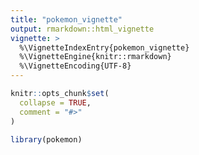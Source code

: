 ```yaml
---
title: "pokemon_vignette"
output: rmarkdown::html_vignette
vignette: >
  %\VignetteIndexEntry{pokemon_vignette}
  %\VignetteEngine{knitr::rmarkdown}
  %\VignetteEncoding{UTF-8}
---
```


```r
knitr::opts_chunk$set(
  collapse = TRUE,
  comment = "#>"
)
```

```r
library(pokemon)
```
